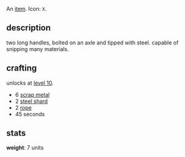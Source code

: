 An [[items|item]]. Icon: <code><nowiki>X</nowiki></code>.

== description ==

two long handles, bolted on an axle and tipped with steel. capable of snipping many materials.

== crafting ==

unlocks at [[level 10]].

* 6 [[scrap metal]]
* 2 [[steel shard]]
* 2 [[rope]]
* 45 seconds

== stats ==

'''weight''': 7 units